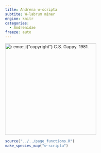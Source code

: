```yaml
---
title: Andrena w-scripta
subtite: W-labrum miner
engine: knitr
categories:
  - Andrenidae
freeze: auto
---
```

[![`r emo::ji("copyright")` C.S. Guppy. 1981.](/files/no_bee.png){height=300}](https://www.zoology.ubc.ca/entomology/main/Hymenoptera/Andrenidae/Andrena%20w-scripta%20(3lateral).jpg)

```r
source("../../page_functions.R")
make_species_map("w-scripta")
```
